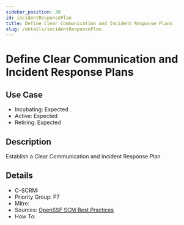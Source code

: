 ```yaml
---
sidebar_position: 30
id: incidentResponsePlan
title: Define Clear Communication and Incident Response Plans
slug: /details/incidentResponsePlan
---
```


# Define Clear Communication and Incident Response Plans

## Use Case

- Incubating: Expected
- Active: Expected
- Retiring: Expected

## Description

Establish a Clear Communication and Incident Response Plan

## Details

- C-SCRM: 
- Priority Group: P7
- Mitre: 
- Sources: [OpenSSF SCM Best Practices](https://best.openssf.org/SCM-BestPractices/#operations)
- How To: 

